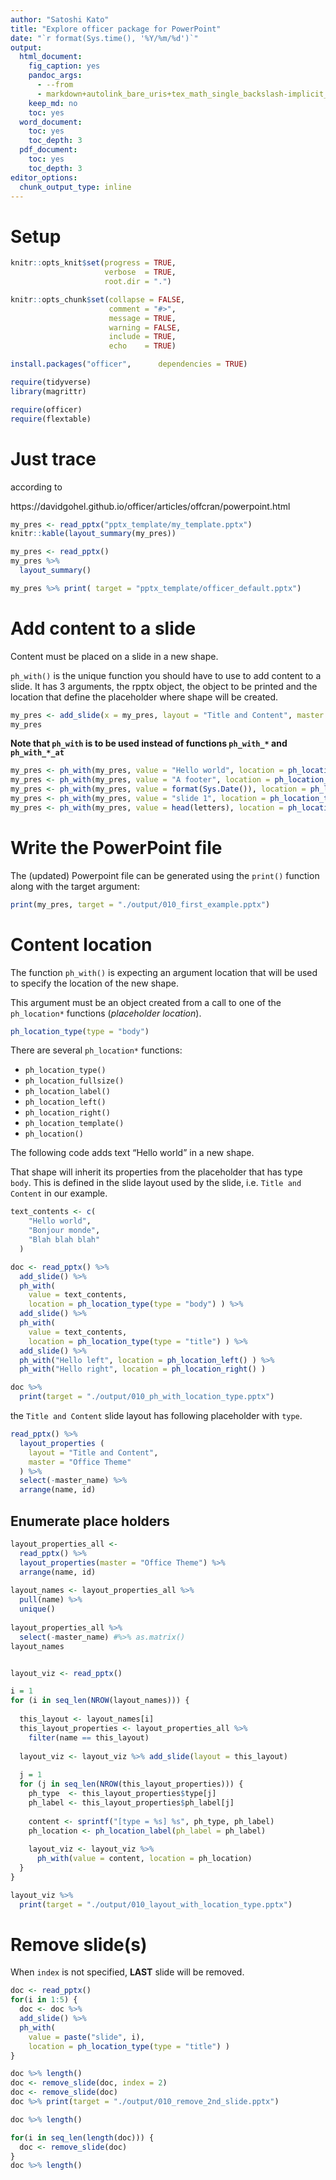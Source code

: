 ```yaml
---
author: "Satoshi Kato"
title: "Explore officer package for PowerPoint"
date: "`r format(Sys.time(), '%Y/%m/%d')`"
output:
  html_document:
    fig_caption: yes
    pandoc_args:
      - --from
      - markdown+autolink_bare_uris+tex_math_single_backslash-implicit_figures
    keep_md: no
    toc: yes
  word_document:
    toc: yes
    toc_depth: 3
  pdf_document:
    toc: yes
    toc_depth: 3
editor_options: 
  chunk_output_type: inline
---
```


# Setup

```r
knitr::opts_knit$set(progress = TRUE, 
                     verbose  = TRUE, 
                     root.dir = ".")

knitr::opts_chunk$set(collapse = FALSE, 
                      comment = "#>", 
                      message = TRUE, 
                      warning = FALSE, 
                      include = TRUE,
                      echo    = TRUE)

```

```r
install.packages("officer",      dependencies = TRUE)

```

```r
require(tidyverse)
library(magrittr)

require(officer)
require(flextable)

```

# Just trace

according to 

https://davidgohel.github.io/officer/articles/offcran/powerpoint.html

```r
my_pres <- read_pptx("pptx_template/my_template.pptx")
knitr::kable(layout_summary(my_pres))

```

```r
my_pres <- read_pptx()
my_pres %>% 
  layout_summary()

```

```r
my_pres %>% print( target = "pptx_template/officer_default.pptx") 

```


# Add content to a slide

Content must be placed on a slide in a new shape.

`ph_with()` is the unique function you should have to use to add content to a slide. It has 3 arguments, the rpptx object, the object to be printed and the location that define the placeholder where shape will be created.

```r
my_pres <- add_slide(x = my_pres, layout = "Title and Content", master = "Office Theme")
my_pres
```

**Note that `ph_with` is to be used instead of functions `ph_with_*` and `ph_with_*_at`**

```r
my_pres <- ph_with(my_pres, value = "Hello world", location = ph_location_type(type = "title"))
my_pres <- ph_with(my_pres, value = "A footer", location = ph_location_type(type = "ftr"))
my_pres <- ph_with(my_pres, value = format(Sys.Date()), location = ph_location_type(type = "dt"))
my_pres <- ph_with(my_pres, value = "slide 1", location = ph_location_type(type = "sldNum"))
my_pres <- ph_with(my_pres, value = head(letters), location = ph_location_type(type = "body")) 

```

# Write the PowerPoint file

The (updated) Powerpoint file can be generated using the `print()` function along with the target argument:

```r
print(my_pres, target = "./output/010_first_example.pptx") 

```

# Content location

The function `ph_with()` is expecting an argument location that will be used to specify the location of the new shape.

This argument must be an object created from a call to one of the `ph_location*` functions (*placeholder location*). 

```r
ph_location_type(type = "body")
```

There are several `ph_location*` functions: 

- `ph_location_type()`
- `ph_location_fullsize()`
- `ph_location_label()`
- `ph_location_left()`
- `ph_location_right()`
- `ph_location_template()`
- `ph_location()`

The following code adds text “Hello world” in a new shape.

That shape will inherit its properties from the placeholder that has type `body`. This is defined in the slide layout used by the slide, i.e. `Title and Content` in our example.

```r
text_contents <- c(
    "Hello world", 
    "Bonjour monde", 
    "Blah blah blah"
  )

doc <- read_pptx() %>% 
  add_slide() %>% 
  ph_with(
    value = text_contents, 
    location = ph_location_type(type = "body") ) %>% 
  add_slide() %>% 
  ph_with(
    value = text_contents, 
    location = ph_location_type(type = "title") ) %>% 
  add_slide() %>% 
  ph_with("Hello left", location = ph_location_left() ) %>% 
  ph_with("Hello right", location = ph_location_right() ) 

doc %>% 
  print(target = "./output/010_ph_with_location_type.pptx") 

```

the `Title and Content` slide layout has following placeholder with `type`. 

```r
read_pptx() %>% 
  layout_properties (
    layout = "Title and Content",
    master = "Office Theme"
  ) %>% 
  select(-master_name) %>%
  arrange(name, id)

```

## Enumerate place holders

```r
layout_properties_all <- 
  read_pptx() %>% 
  layout_properties(master = "Office Theme") %>% 
  arrange(name, id)
  
layout_names <- layout_properties_all %>% 
  pull(name) %>% 
  unique()
  
layout_properties_all %>%
  select(-master_name) #%>% as.matrix()
layout_names


layout_viz <- read_pptx()

i = 1
for (i in seq_len(NROW(layout_names))) {
  
  this_layout <- layout_names[i]
  this_layout_properties <- layout_properties_all %>% 
    filter(name == this_layout)
  
  layout_viz <- layout_viz %>% add_slide(layout = this_layout)
  
  j = 1
  for (j in seq_len(NROW(this_layout_properties))) {
    ph_type  <- this_layout_properties$type[j]
    ph_label <- this_layout_properties$ph_label[j]
    
    content <- sprintf("[type = %s] %s", ph_type, ph_label)
    ph_location <- ph_location_label(ph_label = ph_label)
    
    layout_viz <- layout_viz %>% 
      ph_with(value = content, location = ph_location)
  }
}

layout_viz %>% 
  print(target = "./output/010_layout_with_location_type.pptx") 


```




# Remove slide(s)

When `index` is not specified, **LAST** slide will be removed.

```r
doc <- read_pptx()
for(i in 1:5) {
  doc <- doc %>% 
  add_slide() %>% 
  ph_with(
    value = paste("slide", i), 
    location = ph_location_type(type = "title") ) 
}

doc %>% length()
doc <- remove_slide(doc, index = 2)
doc <- remove_slide(doc)
doc %>% print(target = "./output/010_remove_2nd_slide.pptx") 

doc %>% length()

for(i in seq_len(length(doc))) {
  doc <- remove_slide(doc)
}
doc %>% length()


```

